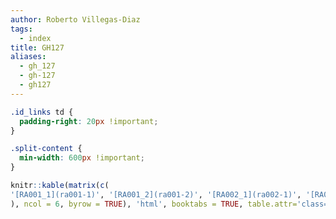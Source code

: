 ```yaml
---
author: Roberto Villegas-Diaz
tags:
  - index
title: GH127
aliases:
  - gh_127
  - gh-127
  - gh127
---
```


```css
.id_links td {
  padding-right: 20px !important;
}

.split-content {
  min-width: 600px !important;
}
```

```r
knitr::kable(matrix(c(
'[RA001_1](ra001-1)', '[RA001_2](ra001-2)', '[RA002_1](ra002-1)', '[RA002_2](ra002-2)', '[RA002_3](ra002-3)', '[RA002_4](ra002-4)', '[RA002_5](ra002-5)', '[RA002_6](ra002-6)', '[RA002_7](ra002-7)', '[RA002_8](ra002-8)', '[RA003_1](ra003-1)', '[RA003_2](ra003-2)', '[RA004_1](ra004-1)', '[RA004_2](ra004-2)', '[RA004_3](ra004-3)', '[RA004_4](ra004-4)', '[RA004_5](ra004-5)', '[RA004_6](ra004-6)', '[RA004_7](ra004-7)', '[RA004_8](ra004-8)', '[RA004_9](ra004-9)', '[RA005_1](ra005-1)', '[RA005_2](ra005-2)', '[RA005_3](ra005-3)', '[RA005_4](ra005-4)', '[RA005_5](ra005-5)', '[RA006_1](ra006-1)', '[RA006_2](ra006-2)', '[RA006_3](ra006-3)', '[RA006_4](ra006-4)', '[RA006_5](ra006-5)', '[RA006_6](ra006-6)', '[RA007_1](ra007-1)', '[RA007_2](ra007-2)', '[RA007_3](ra007-3)', '[RA007_4](ra007-4)', '[RA007_5](ra007-5)', '[RA007_6](ra007-6)', '[RA008_1](ra008-1)', '[RA008_2](ra008-2)', '[RA008_3](ra008-3)', '[RA008_4](ra008-4)', '[RA008_5](ra008-5)', '[RA008_6](ra008-6)', '[RA046_1](ra046-1)', '[RA046_2](ra046-2)', '[RA046_3](ra046-3)', '[RA046_4](ra046-4)', '[RA046_5](ra046-5)', '[RA046_6](ra046-6)', '[RA066_1](ra066-1)', '[RA066_2](ra066-2)', '[RA066_3](ra066-3)', '[RA066_4](ra066-4)', '[RA066_5](ra066-5)', '[RA066_6](ra066-6)', '[RA066_7](ra066-7)', '[RA078_1](ra078-1)', '[RA078_2](ra078-2)', '[RA078_3](ra078-3)', '[RA078_4](ra078-4)', '[RA108_1](ra108-1)', '[RA108_2](ra108-2)', '[RA108_3](ra108-3)', '[RA108_4](ra108-4)', '[RA108_5](ra108-5)', '[RA108_6](ra108-6)', '[RA162_1](ra162-1)', '', '', '', ''
), ncol = 6, byrow = TRUE), 'html', booktabs = TRUE, table.attr='class="id_links"')
```
